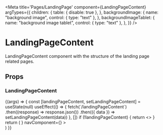 
<Meta
  title='Pages/LandingPage'
  component={LandingPageContent}
  argTypes={{
    children: {
      table: { disable: true },
    },
    backgroundImage: {
      name: "background image",
      control: { type: "text" },
    },
    backgroundImageTablet: {
      name: "background image tablet",
      control: { type: "text" },
    },
  }}
/>

# LandingPageContent

LandingPageContent component with the structure of the landing page related pages.

## Props

<Props of={LandingPageContent} />

### LandingPageContent

<Preview>
  <Story name='LandingPage'>
    {(args) => {
      const [landingPageContent, setLandingPageContent] = useState(null)
      useEffect(() => {
        fetch(`/landingPageContent`)
          .then((response) => response.json())
          .then(({ data }) => setLandingPageContent(data))
      }, [])
      if (!landingPageContent) {
        return <></>
      }
      return (
        <BaseLayout
          footerComponent={<DemoFooter className=' bg-navy-05 min-h-inherit' />}
          navComponent={<DemoNav className='bg-nav-gray h-full w-full' />}
        >
          <LandingPageContent
            backgroundImage={{
              src: args.backgroundImage || landingPageContent.backgroundImageDesktop.src,
              alt: landingPageContent.backgroundImageDesktop.alt,
            }}
            backgroundImageTablet={{
              src: args.backgroundImageTablet || landingPageContent.backgroundImageTablet.src,
              alt: landingPageContent.backgroundImageTablet.alt,
            }}
          >
            <div className='h-[300vh] w-full' />
          </LandingPageContent>
        </BaseLayout>
      )
    }}
  </Story>
</Preview>
